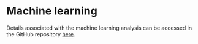 # Machine learning

Details associated with the machine learning analysis can be accessed in the GitHub repository [here](https://github.com/seldenlab/perdiz3/blob/main/ml/perdiz-svm.ipynb).
